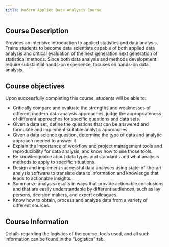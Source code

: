 ```yaml
---
title: Modern Applied Data Analysis Course
---
```


## Course Description

Provides an intensive introduction to applied statistics and data analysis. Trains students to become data scientists capable of both applied data analysis and critical evaluation of the next generation next generation of statistical methods. Since both data analysis and methods development require substantial hands-on experience, focuses on hands-on data analysis.

## Course objectives

Upon successfully completing this course, students will be able to:

* Critically compare and evaluate the strengths and weaknesses of different modern data analysis approaches, judge the appropriateness of different approaches for specific questions and data sets.
* Given a data set, define the questions that can be answered and formulate and implement suitable analytic approaches.
* Given a data science question, determine the type of data and analytic approach needed to answer it.
* Explain the importance of workflow and project management tools and reproducibility for data analysis, and know how to use those tools.
* Be knowledgeable about data types and standards and what analysis methods to apply to specific situations.
* Design and implement successful data analyses using state-of-the-art analysis software to translate data to information and knowledge that leads to actionable insights.
* Summarize analysis results in ways that provide actionable conclusions and that are easily understandable by different audiences, such as lay persons, decision makers, and expert colleagues.
* Know how to obtain, process and analyze data from a variety of different sources.


## Course Information

Details regarding the logistics of the course, tools used, and all such information can be found in the "Logistics" tab.

